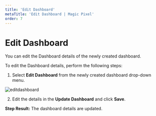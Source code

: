 ---
title: 'Edit Dashboard'
metaTitle: 'Edit Dashboard | Magic Pixel'
order: 7
---

# Edit Dashboard

You can edit the Dashboard details of the newly created dashboard.

To edit the Dashboard details, perform the following steps:

1. Select **Edit Dashboard** from the newly created dashboard drop-down menu.

![editdashboard](/images/dashboardimages/editdashboard.png)

2. Edit the details in the **Update Dashboard** and click **Save**.

**Step Result:** The dashboard details are updated.